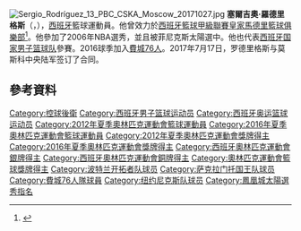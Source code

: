 [[File:Sergio_Rodríguez_13_PBC_CSKA_Moscow_20171027.jpg|thumb]]
'''塞爾吉奧·羅德里格斯'''（{{lang-es|'''Sergio Rodríguez'''}}，{{bd|1986年|6月12日}}），[[西班牙|西班牙]]籃球運動員。他曾效力於[[西班牙籃球甲級聯賽|西班牙籃球甲級聯賽]][[皇家馬德里籃球俱樂部|皇家馬德里籃球俱樂部]]<ref>{{cite web | title=Sergio Rodriguez joins Real Madrid | url=http://www.realmadrid.com/cs/Satellite/en/1330008391822/noticia/Noticia/Sergio_Rodriguez_joins_Real_Madrid.htm | accessdate=September 3, 2010 | deadurl=yes | archiveurl=https://web.archive.org/web/20100907060107/http://www.realmadrid.com/cs/Satellite/en/1330008391822/noticia/Noticia/Sergio_Rodriguez_joins_Real_Madrid.htm | archivedate=2010年9月7日 }}</ref>。他參加了2006年NBA選秀，並且被菲尼克斯太陽選中。他也代表[[西班牙国家男子篮球队|西班牙国家男子篮球队]]參賽。2016球季加入[[費城76人|費城76人]]。2017年7月17日，罗德里格斯与莫斯科中央陆军签订了合同。

== 參考資料 ==
{{Reflist}}

{{2006 NBA Draft}}
{{ACB最佳年轻球员}}
{{2006年男篮世锦赛西班牙队阵容}}
{{2012年夏季奥运会西班牙男子篮球阵容}}
{{2016年夏季奥运会西班牙男子篮球阵容}}

{{Authority control}}
{{DEFAULTSORT:Rodríguez, Sergio}}
[[Category:控球後衛|Category:控球後衛]]
[[Category:西班牙男子篮球运动员|Category:西班牙男子篮球运动员]]
[[Category:西班牙奥运篮球运动员|Category:西班牙奥运篮球运动员]]
[[Category:2012年夏季奧林匹克運動會籃球運動員|Category:2012年夏季奧林匹克運動會籃球運動員]]
[[Category:2016年夏季奧林匹克運動會籃球運動員|Category:2016年夏季奧林匹克運動會籃球運動員]]
[[Category:2012年夏季奧林匹克運動會獎牌得主|Category:2012年夏季奧林匹克運動會獎牌得主]]
[[Category:2016年夏季奧林匹克運動會獎牌得主|Category:2016年夏季奧林匹克運動會獎牌得主]]
[[Category:西班牙奧林匹克運動會銀牌得主|Category:西班牙奧林匹克運動會銀牌得主]]
[[Category:西班牙奧林匹克運動會銅牌得主|Category:西班牙奧林匹克運動會銅牌得主]]
[[Category:奧林匹克運動會籃球獎牌得主|Category:奧林匹克運動會籃球獎牌得主]]
[[Category:波特兰开拓者队球员|Category:波特兰开拓者队球员]]
[[Category:萨克拉门托国王队球员|Category:萨克拉门托国王队球员]]
[[Category:費城76人隊球員|Category:費城76人隊球員]]
[[Category:纽约尼克斯队球员|Category:纽约尼克斯队球员]]
[[Category:鳳凰城太陽選秀指名|Category:鳳凰城太陽選秀指名]]